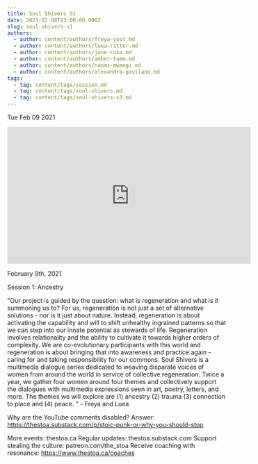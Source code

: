 ```yaml
---
title: Soul Shivers S1
date: 2021-02-08T23:00:00.000Z
slug: soul-shivers-s1
authors:
  - author: content/authors/freya-yost.md
  - author: content/authors/luea-ritter.md
  - author: content/authors/jane-ruka.md
  - author: content/authors/amber-tamm.md
  - author: content/authors/naomi-mwangi.md
  - author: content/authors/alexandra-gavilano.md
tags:
  - tag: content/tags/session.md
  - tag: content/tags/soul-shivers.md
  - tag: content/tags/soul-shivers-s3.md
---
```






Tue Feb 09 2021

<iframe width="560" height="315" src="https://www.youtube.com/embed/OTfQ4BDtzv4" title="Soul Shivers S1 w/ Freya Yost, Luea Ritter, Jane Ruka, Amber Tamm, Naomi Mwangi & Alexandra Gavilano" frameborder="0" allow="accelerometer; autoplay; clipboard-write; encrypted-media; gyroscope; picture-in-picture" allowfullscreen ></iframe>

February 9th, 2021

Session 1: Ancestry

"Our project is guided by the question: what is regeneration and what is it summoning us to? For us, regeneration is not just a set of alternative solutions - nor is it just about nature. Instead, regeneration is about activating the capability and will to shift unhealthy ingrained patterns so that we can step into our innate potential as stewards of life. Regeneration involves relationality and the ability to cultivate it towards higher orders of complexity. We are co-evolutionary participants with this world and regeneration is about bringing that into awareness and practice again - caring for and taking responsibility for our commons. Soul Shivers is a multimedia dialogue series dedicated to weaving disparate voices of women from around the world in service of collective regeneration. Twice a year, we gather four women around four themes and collectively support the dialogues with multimedia expressions seen in art, poetry, letters, and more. The themes we will explore are (1) ancestry (2) trauma (3) connection to place and (4) peace. " - Freya and Luea

Why are the YouTube comments disabled? Answer: https://thestoa.substack.com/p/stoic-punk-or-why-you-should-stop

More events: thestoa.ca
Regular updates: thestoa.substack.com
Support stealing the culture: patreon.com/the_stoa
Receive coaching with resonance: https://www.thestoa.ca/coaches


